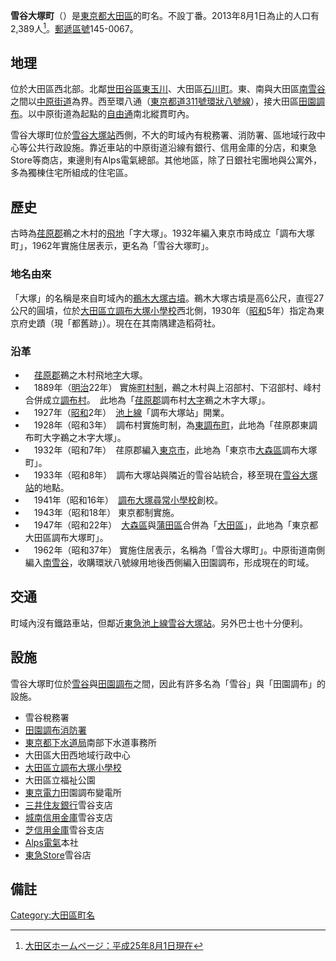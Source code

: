 {{Pathnav|日本|東京都|大田區|frame=1}}
{{Infobox Settlement
|official_name = 雪谷大塚町
|native_name =
|settlement_type = [[町|町]]
|image_skyline =
|imagesize =
|image_caption =
|image_flag =
|image_seal =
| image_map =
| map_caption =
| pushpin_map = Tokyo city
|subdivision_type = [[國家|國家]]
|subdivision_name = [[File:Flag_of_Japan.svg|border]] [[日本|日本]]
|subdivision_type1 = [[都道府縣|都道府縣]]
|subdivision_name1 = [[File:Flag_of_Tokyo_Prefecture.svg|25px]] [[東京都|東京都]]
|subdivision_type2 = [[東京都區部|特別區]]
|subdivision_name2 = [[File:Flag_of_Ota,_Tokyo.svg|25px]] [[大田區|大田區]]
|subdivision_type3 = [[地域|地域]]
|subdivision_name3 = [[大森區|大森地域]]
|established_title =
|established_date =
|government_type =
|leader_title =
|leader_name =
|area_magnitude =
|area_total_sq_mi =
|area_total_km2 =
|area_land_sq_mi =
|area_land_km2 =
|area_urban_sq_mi =
|area_urban_km2 =
|area_metro_km2 =
|area_metro_sq_mi =
|population_as_of= 2013年（平成25年）8月1日
|population_footnotes =
|population_total = 2389
|population_urban =
|population_metro =
|population_density_sq_mi =
|population_density_km2 =
| timezone = [[日本標準時間|JST]]
| utc_offset = +9
|timezone_DST =
|utc_offset_DST =
|latd=35|latm=35|lats=29|latNS=N
|longd=139|longm=40|longs=45|longEW=E
|elevation_footnotes=
|elevation_m =
|elevation_ft =
|postal_code_type = [[郵遞區號|郵遞區號]]
|postal_code = 145-0067
|area_code =
|website =
|footnotes =
}}
'''雪谷大塚町'''（{{jpn|j=雪谷大塚町|hg=ゆきがやおおつかまち|rm=Yukigaya-ōtsukamachi|f=y}}）是[[東京都|東京都]][[大田區|大田區]]的町名。不設丁番。2013年8月1日為止的人口有2,389人<ref>[http://www.city.ota.tokyo.jp/kuseijoho/suuji/jinkou/setai_jinkou/oota_suji2508.html 大田区ホームページ：平成25年8月1日現在]</ref>。[[郵遞區號|郵遞區號]]145-0067。

== 地理 ==
位於大田區西北部。北鄰[[世田谷區|世田谷區]][[東玉川|東玉川]]、大田區[[石川町_(大田區)|石川町]]。東、南與大田區[[南雪谷|南雪谷]]之間以[[中原街道|中原街道]]為界。西至環八通（[[東京都道311號環狀八號線|東京都道311號環狀八號線]]），接大田區[[田園調布|田園調布]]。以中原街道為起點的[[東京都道426號上馬奧澤線|自由通]]南北縱貫町內。

雪谷大塚町位於[[雪谷大塚站|雪谷大塚站]]西側，不大的町域內有稅務署、消防署、區地域行政中心等公共行政設施。靠近車站的中原街道沿線有銀行、信用金庫的分店，和東急Store等商店，東邊則有Alps電氣總部。其他地區，除了日銀社宅團地與公寓外，多為獨棟住宅所組成的住宅區。

== 歷史 ==
古時為[[荏原郡|荏原郡]]鵜之木村的[[飛地|飛地]]「字大塚」。1932年編入東京市時成立「調布大塚町」，1962年實施住居表示，更名為「雪谷大塚町」。
=== 地名由來 ===
「大塚」的名稱是來自町域內的[[鵜木大塚古墳|鵜木大塚古墳]]。鵜木大塚古墳是高6公尺，直徑27公尺的圓墳，位於[[大田區立調布大塚小學校|大田區立調布大塚小學校]]西北側，1930年（[[昭和|昭和]]5年）指定為東京府史蹟（現「都舊跡」）。現在在其南隅建造稻荷社。

=== 沿革 ===
*　[[荏原郡|荏原郡]]鵜之木村飛地[[小字|字]]大塚。　
*　1889年（[[明治|明治]]22年） 實施[[町村制|町村制]]，鵜之木村與上沼部村、下沼部村、峰村合併成立[[調布村|調布村]]。　此地為「[[荏原郡|荏原郡]]調布村[[大字|大字]]鵜之木字大塚」。
*　1927年（[[昭和|昭和]]2年）　[[池上線|池上線]]「調布大塚站」開業。
*　1928年（昭和3年）　調布村實施町制，為[[東調布町|東調布町]]，此地為「荏原郡東調布町大字鵜之木字大塚」。
*　1932年（昭和7年）　荏原郡編入[[東京市|東京市]]，此地為「東京市[[大森區|大森區]]調布大塚町」。
*　1933年（昭和8年）　調布大塚站與隣近的雪谷站統合，移至現在[[雪谷大塚站|雪谷大塚站]]的地點。
*　1941年（昭和16年）　[[調布大塚尋常小學校|調布大塚尋常小學校]]創校。
*　1943年（昭和18年） 東京都制實施。
*　1947年（昭和22年）　[[大森區|大森區]]與[[蒲田區|蒲田區]]合併為「[[大田區|大田區]]」，此地為「東京都大田區調布大塚町」。
*　1962年（昭和37年） 實施住居表示，名稱為「雪谷大塚町」。中原街道南側編入[[南雪谷|南雪谷]]，收購環狀八號線用地後西側編入田園調布，形成現在的町域。

== 交通 ==
町域內沒有鐵路車站，但鄰近[[東急池上線|東急池上線]][[雪谷大塚站|雪谷大塚站]]。另外巴士也十分便利。

== 設施 ==
雪谷大塚町位於[[雪谷|雪谷]]與[[田園調布|田園調布]]之間，因此有許多名為「雪谷」與「田園調布」的設施。

* 雪谷稅務署
* [[田園調布消防署|田園調布消防署]]
* [[東京都下水道局|東京都下水道局]]南部下水道事務所
* 大田區大田西地域行政中心
* [[大田區立調布大塚小學校|大田區立調布大塚小學校]]
* 大田區立福祉公園
* [[東京電力|東京電力]]田園調布變電所
* [[三井住友銀行|三井住友銀行]]雪谷支店
* [[城南信用金庫|城南信用金庫]]雪谷支店
* [[芝信用金庫|芝信用金庫]]雪谷支店
* [[Alps電氣|Alps電氣]]本社
* [[東急Store|東急Store]]雪谷店

== 備註 ==
{{Reflist}}

{{大田區的町名}}
{{DEFAULTSORT:Yukigaya-Otsukamachi}}
[[Category:大田區町名|Category:大田區町名]]